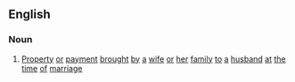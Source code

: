 ==English==
===Noun===
#[[Property]] [[or]] [[payment]] [[brought]] [[by]] [[a]] [[wife]] [[or]] [[her]] [[family]] [[to]] [[a]] [[husband]] [[at]] [[the]] [[time]] [[of]] [[marriage]]